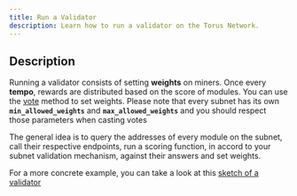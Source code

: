 ```yaml
---
title: Run a Validator
description: Learn how to run a validator on the Torus Network.
---
```


## Description

Running a validator consists of setting **weights** on miners. Once every **tempo**, rewards are distributed based on the score of modules.
You can use the [vote](https://docs.torus-network/todo) method to set weights.
Please note that every subnet has its own **`min_allowed_weights`** and **`max_allowed_weights`** and you should respect those parameters when casting votes

The general idea is to query the addresses of every module on the subnet,
call their respective endpoints, run a scoring function, in accord to your subnet validation mechanism, against their answers and set weights.

For a more concrete example, you can take a look at this [sketch of a validator](https://github.com/renlabs-dev/commune-subnet-template/blob/main/src/subnet/validator/validator.py)
